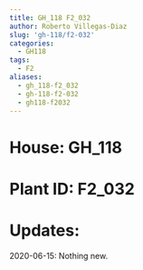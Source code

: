 ```yaml
---
title: GH_118 F2_032
author: Roberto Villegas-Diaz
slug: 'gh-118/f2-032'
categories:
  - GH118
tags:
  - F2
aliases:
  - gh_118-f2_032
  - gh-118-f2-032
  - gh118-f2032
---
```


# **House**: GH_118
# **Plant ID**: F2_032
# **Updates**: 
2020-06-15: Nothing new.

